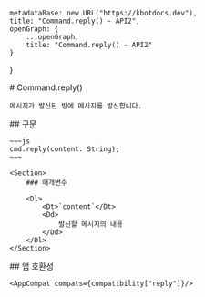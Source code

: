 
    metadataBase: new URL("https://kbotdocs.dev"),
    title: "Command.reply() - API2",
    openGraph: {
        ...openGraph,
        title: "Command.reply() - API2"
    }
}

<Section>
    # Command.reply()

    메시지가 발신된 방에 메시지를 발신합니다.
</Section>
<Section>
    ## 구문

    ~~~js
    cmd.reply(content: String);
    ~~~

    <Section>
        ### 매개변수

        <Dl>
            <Dt>`content`</Dt>
            <Dd>
                발신할 메시지의 내용
            </Dd>
        </Dl>
    </Section>
</Section>
<Section>
    ## 앱 호환성

    <AppCompat compats={compatibility["reply"]}/>
</Section>
